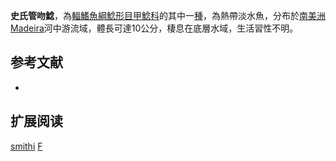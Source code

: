 {{Speciesbox
| name = 史氏管吻鯰
| image = 
| image_width = 250px
| image_caption = 
| status = NE
| status_system = IUCN3.1
| genus = Farlowella
| species = smithi
| authority = [[Fowler|Fowler]], 1913
| synonyms = 
}}

'''史氏管吻鯰'''，為[[輻鰭魚綱|輻鰭魚綱]][[鯰形目|鯰形目]][[甲鯰科|甲鯰科]]的其中一[[種|種]]，為熱帶淡水魚，分布於[[南美洲|南美洲]]Madeira河中游流域，體長可達10公分，棲息在底層水域，生活習性不明。
==参考文献==
*{{FishBase_species|genus=Farlowella|species=smithi|year=2014|month=11}}

== 扩展阅读 ==
{{refbegin}}
{{wikispecies-inline|Farlowella smithi|史氏管吻鯰}}
{{refend}}
{{Taxonbar|from=Q3759020}}

[[Category:管吻鯰屬|smithi]]
[[Category:1913年描述的魚類|F]]